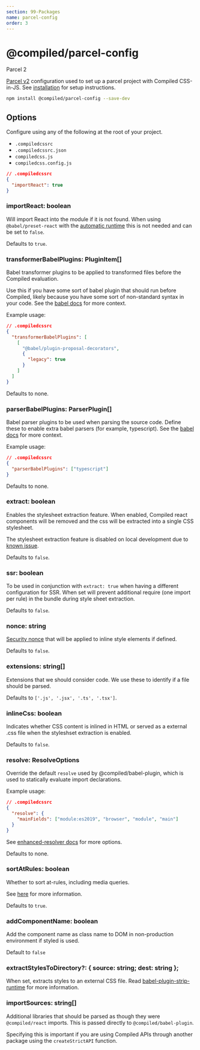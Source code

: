 ```yaml
---
section: 99-Packages
name: parcel-config
order: 3
---
```


# @compiled/parcel-config


<HorizontalStack gap={0.5} spacing={2}>
  <Lozenge>Parcel 2</Lozenge>
</HorizontalStack>

[Parcel v2](https://v2.parceljs.org) configuration used to set up a parcel project with Compiled CSS-in-JS.
See [installation](/installation#parcel) for setup instructions.

```bash
npm install @compiled/parcel-config --save-dev
```

## Options

Configure using any of the following at the root of your project.

- `.compiledcssrc`
- `.compiledcssrc.json`
- `compiledcss.js`
- `compiledcss.config.js`

```json
// .compiledcssrc
{
  "importReact": true
}
```

### importReact: boolean

Will import React into the module if it is not found.
When using `@babel/preset-react` with the [automatic runtime](https://babeljs.io/docs/en/babel-preset-react#react-automatic-runtime) this is not needed and can be set to `false`.

Defaults to `true`.

### transformerBabelPlugins: PluginItem[]

Babel transformer plugins to be applied to transformed files before the Compiled evaluation.

Use this if you have some sort of babel plugin that should run before Compiled,
likely because you have some sort of non-standard syntax in your code.
See the [babel docs](https://babeljs.io/docs/en/plugins/#transform-plugins) for more context.

Example usage:

```json
// .compiledcssrc
{
  "transformerBabelPlugins": [
    [
      "@babel/plugin-proposal-decorators",
      {
        "legacy": true
      }
    ]
  ]
}
```

Defaults to none.

### parserBabelPlugins: ParserPlugin[]

Babel parser plugins to be used when parsing the source code. Define these to enable extra babel parsers (for example, typescript).
See the [babel docs](https://babeljs.io/docs/en/plugins/#syntax-plugins) for more context.

Example usage:

```json
// .compiledcssrc
{
  "parserBabelPlugins": ["typescript"]
}
```

Defaults to none.

### extract: boolean

Enables the stylesheet extraction feature. When enabled, Compiled react components will be removed and the css will be extracted into a single CSS stylesheet.

The stylesheet extraction feature is disabled on local development due to [known issue](https://github.com/atlassian-labs/compiled/issues/1306).

Defaults to `false`.

### ssr: boolean

To be used in conjunction with `extract: true` when having a different configuration for SSR.
When set will prevent additional require (one import per rule) in the bundle during style sheet extraction.

Defaults to `false`.

### nonce: string

[Security nonce](https://developer.mozilla.org/en-US/docs/Web/HTML/Global_attributes/nonce) that will be applied to inline style elements if defined.

Defaults to `false`.

### extensions: string[]

Extensions that we should consider code. We use these to identify if a file should be parsed.

Defaults to `['.js', '.jsx', '.ts', '.tsx']`.


### inlineCss: boolean

Indicates whether CSS content is inlined in HTML or served as a external .css file when the styleshset extraction is enabled.

Defaults to `false`.


### resolve: ResolveOptions

Override the default `resolve` used by @compiled/babel-plugin, which is used to statically evaluate import declarations.

Example usage:

```json
// .compiledcssrc
{
  "resolve": {
    "mainFields": ["module:es2019", "browser", "module", "main"]
  }
}
```

See [enhanced-resolver docs](https://github.com/webpack/enhanced-resolve#resolver-options) for more options.

Defaults to none.

### sortAtRules: boolean

Whether to sort at-rules, including media queries.

See [here](/media-queries-and-other-at-rules) for more information.

Defaults to `true`.

### addComponentName: boolean

Add the component name as class name to DOM in non-production environment if styled is used.

Default to `false`

### extractStylesToDirectory?: \{ source: string; dest: string \};

When set, extracts styles to an external CSS file. Read [babel-plugin-strip-runtime](/pkg-babel-plugin-strip-runtime#extractstylestodirectory) for more information.

### importSources: string[]

Additional libraries that should be parsed as though they were `@compiled/react` imports. This is passed directly to `@compiled/babel-plugin`.

Specifying this is important if you are using Compiled APIs through another package using the `createStrictAPI` function.
